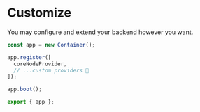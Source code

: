# Customize

You may configure and extend your backend however you want.

```ts
const app = new Container();

app.register([
  coreNodeProvider,
  // ...custom providers 🎈
]);

app.boot();

export { app };
```